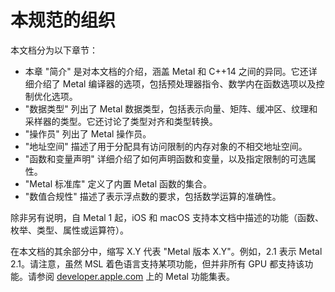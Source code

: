 # 本规范的组织

<ToBePolishedAfterTranslation />

<OrigninalPDF title="1.2 Organization of This Specification" />

本文档分为以下章节：

- 本章 "简介" 是对本文档的介绍，涵盖 Metal 和 C++14 之间的异同。它还详细介绍了 Metal 编译器的选项，包括预处理器指令、数学内在函数选项以及控制优化选项。
- "数据类型" 列出了 Metal 数据类型，包括表示向量、矩阵、缓冲区、纹理和采样器的类型。它还讨论了类型对齐和类型转换。
- "操作员" 列出了 Metal 操作员。
- "地址空间" 描述了用于分配具有访问限制的内存对象的不相交地址空间。
- "函数和变量声明" 详细介绍了如何声明函数和变量，以及指定限制的可选属性。
- "Metal 标准库" 定义了内置 Metal 函数的集合。
- "数值合规性" 描述了表示浮点数的要求，包括数学运算的准确性。

除非另有说明，自 Metal 1 起，iOS 和 macOS 支持本文档中描述的功能（函数、枚举、类型、属性或运算符）。

在本文档的其余部分中，缩写 X.Y 代表 "Metal 版本 X.Y"。例如，2.1 表示 Metal 2.1。请注意，虽然 MSL 着色语言支持某项功能，但并非所有 GPU 都支持该功能。请参阅 [developer.apple.com](https://developer.apple.com/) 上的 Metal 功能集表。
